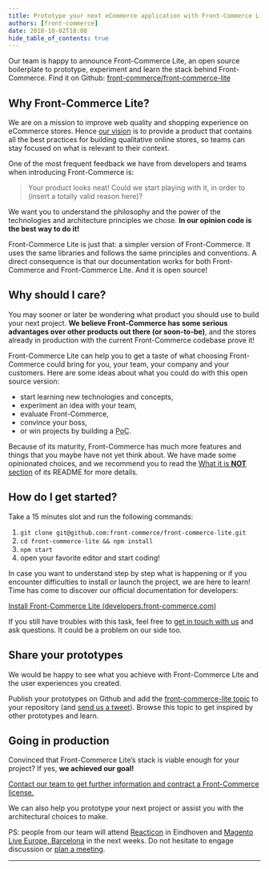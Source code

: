 ```yaml
---
title: Prototype your next eCommerce application with Front-Commerce Lite
authors: [front-commerce]
date: 2018-10-02T18:00
hide_table_of_contents: true
---
```


Our team is happy to announce Front-Commerce Lite, an open source boilerplate to
prototype, experiment and learn the stack behind Front-Commerce. Find it on
Github:
[front-commerce/front-commerce-lite](https://github.com/front-commerce/front-commerce-lite)

<!--truncate-->


## Why Front-Commerce Lite?

We are on a mission to improve web quality and shopping experience on eCommerce
stores. Hence [our vision](https://developers.front-commerce.com/docs/welcome)
is to provide a product that contains all the best practices for building
qualitative online stores, so teams can stay focused on what is relevant to
their context.

One of the most frequent feedback we have from developers and teams when
introducing Front-Commerce is:

> Your product looks neat! Could we start playing with it, in order to (insert a
> totally valid reason here)?

We want you to understand the philosophy and the power of the technologies and
architecture principles we chose. **In our opinion code is the best way to do
it!**

Front-Commerce Lite is just that: a simpler version of Front-Commerce. It uses
the same libraries and follows the same principles and conventions. A direct
consequence is that our documentation works for both Front-Commerce and
Front-Commerce Lite. And it is open source!

## Why should I care?

You may sooner or later be wondering what product you should use to build your
next project. **We believe Front-Commerce has some serious advantages over other
products out there (or soon-to-be)**, and the stores already in production with
the current Front-Commerce codebase prove it!

Front-Commerce Lite can help you to get a taste of what choosing Front-Commerce
could bring for you, your team, your company and your customers. Here are some
ideas about what you could do with this open source version:

- start learning new technologies and concepts,
- experiment an idea with your team,
- evaluate Front-Commerce,
- convince your boss,
- or win projects by building a <abbr title="Proof of Concept">PoC</abbr>.

Because of its maturity, Front-Commerce has much more features and things that
you maybe have not yet think about. We have made some opinionated choices, and
we recommend you to read the
[What it is **NOT** section](https://github.com/front-commerce/front-commerce-lite#what-it-is-not)
of its README for more details.

## How do I get started?

Take a 15 minutes slot and run the following commands:

1.  `git clone git@github.com:front-commerce/front-commerce-lite.git`
2.  `cd front-commerce-lite && npm install`
3.  `npm start`
4.  open your favorite editor and start coding!

In case you want to understand step by step what is happening or if you
encounter difficulties to install or launch the project, we are here to learn!
Time has come to discover our official documentation for developers:

[Install Front-Commerce Lite (developers.front-commerce.com)](/docs/essentials/installation)

If you still have troubles with this task, feel free to
[get in touch with us](https://github.com/front-commerce/front-commerce-lite#get-help)
and ask questions. It could be a problem on our side too.

## Share your prototypes

We would be happy to see what you achieve with Front-Commerce Lite and the user
experiences you created.

Publish your prototypes on Github and add the
[front-commerce-lite topic](https://github.com/topics/front-commerce-lite) to
your repository (and [send us a tweet](https://twitter.com/Front_Commerce)).
Browse this topic to get inspired by other prototypes and learn.

## Going in production

Convinced that Front-Commerce Lite’s stack is viable enough for your project? If
yes, **we achieved our goal!**

[Contact our team to get further information and contract a Front-Commerce license.](mailto:contact@front-commerce.com)

We can also help you prototype your next project or assist you with the
architectural choices to make.

PS: people from our team will attend [Reacticon](https://reacticon.org/) in
Eindhoven and [Magento Live Europe, Barcelona](https://live-eu.magento.com/) in
the next weeks. Do not hesitate to engage discussion or
[plan a meeting](mailto:contact@front-commerce.com).

<hr />
<ChangelogFooter />
